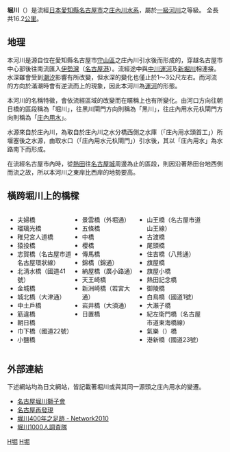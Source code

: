 '''堀川'''（{{lang|ja|ほりかわ}}）是流經[[日本|日本]][[愛知縣|愛知縣]][[名古屋市|名古屋市]]之[[庄內川|庄內川]][[水系|水系]]，屬於[[一級河川|一級河川]]之等級。
全長共16.2[[公里|公里]]。

== 地理 ==
本河川是源自位在愛知縣名古屋市[[守山區|守山區]]之庄內川引水後而形成的，穿越名古屋市中心部後往南流匯入[[伊勢灣|伊勢灣]]（[[名古屋港|名古屋港]]）。流經途中與[[中川運河|中川運河]]及[[新堀川_(名古屋市)|新堀川]]相連接。水深雖會受到[[潮汐|潮汐]]影響有所改變，但水深的變化也僅止於1～3公尺左右。而河流的方向於滿潮時會有逆流而上的現象，因此本河川為[[運河|運河]]的形態。

本河川的名稱特徵，會依流經區域的改變而在暱稱上也有所變化。由河口方向往朝日橋的區段稱為「堀川」，往黑川閘門方向則稱為「黑川」，往庄內用水元杁閘門方向則稱為「[[庄內用水|庄內用水]]」。

水源來自於庄內川，為取自於庄內川之水分橋西側之水庫（「庄內用水頭首工」）所堰塞後之水源，由取水口（「庄內用水元杁閘門」）引水後，其以「庄內用水」為水路南下而形成。

在流經名古屋市內時，從[[熱田區|熱田]]往[[名古屋城|名古屋城]]周邊為止的區段，則因沿著熱田台地西側而流之故，所以本河川之東岸比西岸的地勢要高。

== 橫跨堀川上的橋樑 ==
<div style="width: 30%; float: left;">
* 夫婦橋
* 瑠璃光橋
* 稚兒宮人道橋
* 猿投橋
* 志賀橋（名古屋市道名古屋環狀線）
* 北清水橋（國道41號）
* 金城橋
* 城北橋（大津通）
* 中土戶橋
* 筋違橋
* 朝日橋
* 巾下橋（國道22號）
* 小鹽橋
</div>
<div style="width: 30%; float: left;">
* 景雲橋（外堀通）
* 五條橋
* 中橋
* 櫻橋
* 傳馬橋
* 錦橋（錦通）
* 納屋橋（廣小路通）
* 天王崎橋
* 新洲崎橋（若宮大通）
* 岩井橋（大須通）
* 日置橋
</div>
<div style="width: 30%; float: left;">
* 山王橋（名古屋市道山王線）
* 古渡橋
* 尾頭橋
* 住吉橋（八熊通）
* 旗屋橋
* 旗屋小橋
* 熱田記念橋
* 御陵橋
* 白鳥橋（國道1號）
* 大瀨子橋
* 紀左衛門橋（名古屋市道東海橋線）
* 氣樂（{{lang|ja|きらく}}）橋
* 港新橋（國道23號）
</div>
<div style="clear: both;">
</div>

== 外部連結 ==
{{commonscat|Category:Hori River (Nagoya)}}
下述網站均為日文網站，皆記載著堀川或與其同一源頭之庄內用水的變遷。
* [http://www.horikawa-lions.com/ 名古屋堀川獅子會] {{Wayback|url=http://www.horikawa-lions.com/ |date=20190928174620 }}
* [https://web.archive.org/web/20080220170405/http://www.aichima.net/rekishi/index.html 名古屋再發現]
* [http://network2010.org/nc400/horikawa/index.html 堀川400年之足跡 - Network2010] {{Wayback|url=http://network2010.org/nc400/horikawa/index.html |date=20160303105021 }}
* [http://www.horikawa1000nin.jp/ 堀川1000人調査隊] {{Wayback|url=http://www.horikawa1000nin.jp/ |date=20201129172241 }}

[[Category:愛知縣河川|H堀]]
[[Category:名古屋市地理|H堀]]